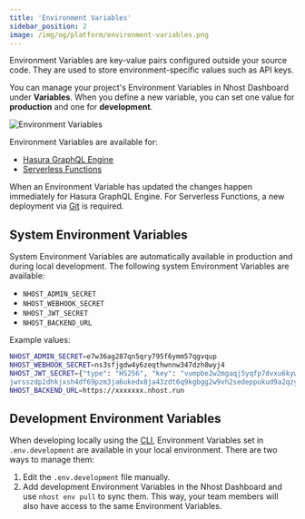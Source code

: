 ```yaml
---
title: 'Environment Variables'
sidebar_position: 2
image: /img/og/platform/environment-variables.png
---
```


Environment Variables are key-value pairs configured outside your source code. They are used to store environment-specific values such as API keys.

You can manage your project's Environment Variables in Nhost Dashboard under **Variables**. When you define a new variable, you can set one value for **production** and one for **development**.

![Environment Variables](/img/platform/environment-variables/environment-variables.png)

Environment Variables are available for:

- [Hasura GraphQL Engine](/graphql)
- [Serverless Functions](/serverless-functions)

When an Environment Variable has updated the changes happen immediately for Hasura GraphQL Engine. For Serverless Functions, a new deployment via [Git](/platform/git) is required.

## System Environment Variables

System Environment Variables are automatically available in production and during local development. The following system Environment Variables are available:

- `NHOST_ADMIN_SECRET`
- `NHOST_WEBHOOK_SECRET`
- `NHOST_JWT_SECRET`
- `NHOST_BACKEND_URL`

Example values:

```bash
NHOST_ADMIN_SECRET=e7w36ag287qn5qry795f6ymm57qgvqup
NHOST_WEBHOOK_SECRET=ns3sfjgdw4y6zeqthwnnw347dzh8wyj4
NHOST_JWT_SECRET={"type": "HS256", "key": "vumpbe2w2mgaqj5yqfp7dvxu6kywtvsgb68ejpdaqxerea8
jwrsszdp2dhkjxsh4df69pzm3ja6ukedx8ja43zdt6q9kgbgg2w9vh2sedeppukud9a2qzy29v3afdn7m"}
NHOST_BACKEND_URL=https://xxxxxxx.nhost.run
```

## Development Environment Variables

When developing locally using the [CLI](/cli), Environment Variables set in `.env.development` are available in your local environment. There are two ways to manage them:

1. Edit the `.env.development` file manually.
2. Add development Environment Variables in the Nhost Dashboard and use `nhost env pull` to sync them. This way, your team members will also have access to the same Environment Variables.
